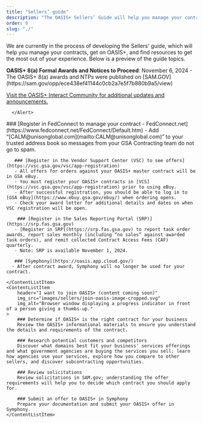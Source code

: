 ```yaml
---
title: "Sellers’ guide"
description: "The OASIS+ Sellers’ Guide will help you manage your contracts and get on OASIS+. Find resources for every part of your journey."
order: 0
slug: "./"
---
```



We are currently in the process of developing the Sellers' guide, which will help you manage your contracts, get on OASIS+, and find resources to get the most out of your experience. 
Below is a preview of the guide topics. 

   <Alert heading="Announcements">
<strong>OASIS+ 8(a) Formal Awards and Notices to Proceed</strong>: November 6, 2024 - The OASIS+ 8(a) awards and NTPs were published on [SAM.GOV](https://sam.gov/opp/ece438ef41144c0cb2a7e5f7b880b9a5/view)
       

   [Visit the OASIS+ Interact Community for additional updates and announcements.](https://buy.gsa.gov/interact/community/196/activity-feed) 
      
      </Alert>

<ContentList>
    <ContentListItem 
        header="I have an OASIS+ contract" 
        img_src="images/sellers/have-a-contract-image.svg"
        img_alt="Person standing amidst a series of charts and graphs."    
    >
        ### [Register in FedConnect to manage your contract - FedConnect.net](https://www.fedconnect.net/FedConnect/Default.htm)
        - Add “[CALM@unisonglobal.com](mailto:CALM@unisonglobal.com)” to your trusted address book so messages from your GSA Contracting team do not go to spam. 

       ### [Register in the Vendor Support Center (VSC) to see offers](https://vsc.gsa.gov/vsc/app-registration) 
       - All offers for orders against your OASIS+ master contract will be in GSA eBuy. 
       - You must register your OASIS+ contracts in [VCS](https://vsc.gsa.gov/vsc/app-registration) prior to using eBuy.
       - After successful registration, you should be able to log in to [GSA eBuy](https://www.ebuy.gsa.gov/ebuy/) when ordering opens.
       - Check your award letter for additional details and dates on when VSC registration will be open. 

        ### [Register in the Sales Reporting Portal (SRP)](https://srp.fas.gsa.gov) 
       - [Register in SRP](https://srp.fas.gsa.gov) to report task order awards, report sales monthly (including “no sales” against awarded task orders), and remit collected Contract Access Fees (CAF) quarterly. 
       - Note: SRP is available November 1, 2024.

       ### [Symphony](https://oasis.app.cloud.gov/) 
      - After contract award, Symphony will no longer be used for your contract.

    </ContentListItem>
    <ContentListItem 
        header="I want to join OASIS+ (content coming soon)" 
        img_src="images/sellers/join-oasis-image-cropped.svg"
        img_alt="Browser window displaying a progress indicator in front of a person giving a thumbs-up."
    >
        ### Determine if OASIS+ is the right contract for your business  
        Review the OASIS+ informational materials to ensure you understand the details and requirements of the contract.

        ### Research potential customers and competitors  
        Discover what domains best fit your business' services offerings and what government agencies are buying the services you sell; learn how agencies use your services, explore how you compare to other sellers, and discover subcontracting opportunities.

        ### Review solicitations    
        Review solicitations in SAM.gov; understanding the offer requirements will help you to decide which contract you should apply for.

        ### Submit an offer to OASIS+ in Symphony 
        Prepare your documentation and submit your OASIS+ offer in Symphony. 
    </ContentListItem>

</ContentList>

